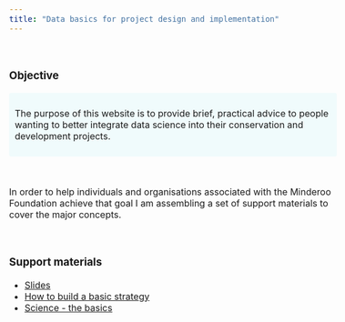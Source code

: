 ```yaml
---
title: "Data basics for project design and implementation"
---
```



<style type="text/css">

body{ /* Normal  */
      font-size: 16px;
  }
td {  /* Table  */
  font-size: 8px;
}
h1.title {
  font-size: 48px;
  font-weight: bold;
  color:#1f618d;
  font-family: Tahoma, sans-serif
}

h2 {
  font-size: 30px;
  font-weight: bold;
  color:#1f618d;
  font-family: Tahoma, sans-serif
}


div.blue { background-color:#f0fbfc ; border-radius: 4px; padding: 10px;}

</style>

<br>

### Objective
<div class = "blue">
The purpose of this website is to provide brief, practical advice to people wanting to better integrate data science into their conservation and development projects. 
</div>

<br>

In order to help individuals and organisations associated with the Minderoo Foundation achieve that goal I am assembling a set of support materials to cover the major concepts.

<br>

### Support materials
* [Slides](slides.html)
* [How to build a basic strategy](data.html)
* [Science - the basics](science.html)



